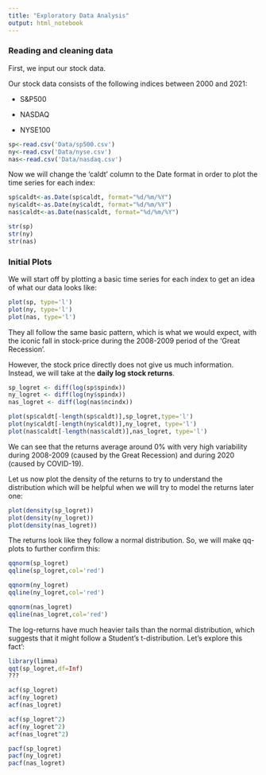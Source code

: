 ```yaml
---
title: "Exploratory Data Analysis"
output: html_notebook
---
```


### **Reading and cleaning data**

First, we input our stock data.

Our stock data consists of the following indices between 2000 and 2021:

-   S&P500

-   NASDAQ

-   NYSE100

```r
sp<-read.csv('Data/sp500.csv')
ny<-read.csv('Data/nyse.csv')
nas<-read.csv('Data/nasdaq.csv')
```

Now we will change the 'caldt' column to the Date format in order to plot the time series for each index:

```r
sp$caldt<-as.Date(sp$caldt, format="%d/%m/%Y")
ny$caldt<-as.Date(ny$caldt, format="%d/%m/%Y")
nas$caldt<-as.Date(nas$caldt, format="%d/%m/%Y")

str(sp)
str(ny)
str(nas)
```
### **Initial Plots**

We will start off by plotting a basic time series for each index to get an idea of what our data looks like:

```r
plot(sp, type='l')
plot(ny, type='l')
plot(nas, type='l')
```
They all follow the same basic pattern, which is what we would expect, with the iconic fall in stock-price during the 2008-2009 period of the 'Great Recession'.

However, the stock price directly does not give us much information. Instead, we will take at the **daily log stock returns**.

```r
sp_logret <- diff(log(sp$spindx))
ny_logret <- diff(log(ny$spindx))
nas_logret <- diff(log(nas$ncindx))

plot(sp$caldt[-length(sp$caldt)],sp_logret,type='l')
plot(ny$caldt[-length(ny$caldt)],ny_logret, type='l')
plot(nas$caldt[-length(nas$caldt)],nas_logret, type='l')
```
We can see that the returns average around 0% with very high variability during 2008-2009 (caused by the Great Recession) and during 2020 (caused by COVID-19).

Let us now plot the density of the returns to try to understand the distribution which will be helpful when we will try to model the returns later one:

```r
plot(density(sp_logret))
plot(density(ny_logret))
plot(density(nas_logret))
```
The returns look like they follow a normal distribution. So, we will make qq-plots to further confirm this:

```r
qqnorm(sp_logret)
qqline(sp_logret,col='red')

qqnorm(ny_logret)
qqline(ny_logret,col='red')

qqnorm(nas_logret)
qqline(nas_logret,col='red')
```

 The log-returns have much heavier tails than the normal distribution, which suggests that it might follow a Student's t-distribution. Let's explore this fact':
 
```r
library(limma)
qqt(sp_logret,df=Inf)
???
```

```r
acf(sp_logret)
acf(ny_logret)
acf(nas_logret)
```

```r
acf(sp_logret^2)
acf(ny_logret^2)
acf(nas_logret^2)
```
```r
pacf(sp_logret)
pacf(ny_logret)
pacf(nas_logret)
```

